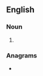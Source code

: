 {{also|Sykes}}
==English==

===Noun===
{{head|en|noun form}}

# {{plural of|en|syke}}

===Anagrams===
* {{anagrams|en|a=ekssy|Skyes|skyes|yesks}}